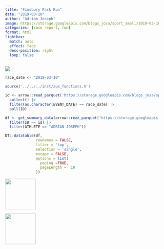 ```yaml
---
title: "Finsbury Park Run"
date: "2019-03-10"
author: "Adrian Joseph"
image: https://storage.googleapis.com/blogs_josa/sport_small/2019-03-10_FINSBURY_PARK_RUN/img/00.png
categories: [race report, run]
format: html
lightbox:
  match: auto
  effect: fade
  desc-position: right
  loop: false
---
```

![](https://storage.googleapis.com/blogs_josa/sport_small/2019-03-10_FINSBURY_PARK_RUN/img/00.png)

```r
race_date <- "2019-03-10"

source('../../../inst/aux_functions.R')

id <- arrow::read_parquet('https://storage.googleapis.com/blogs_josa/sport/parquets/main_dataset.parquet') |>
  collect() |>
  filter(as.character(EVENT_DATE) == race_date) |>
  pull(ID)

df <- get_summary_data(arrow::read_parquet('https://storage.googleapis.com/blogs_josa/sport/parquets/all_results.parquet') |>
  filter(ID == id) |>
  filter(ATHLETE == "ADRIAN JOSEPH"))

DT::datatable(df,
              rownames = FALSE,
              filter = 'top',
              selection = 'single',
              escape = FALSE,
              options = list(
                paging =TRUE,
                pageLength =  10
              ))
```



::: {layout-ncol=4}
![](https://storage.googleapis.com/blogs_josa/sport_small/2019-03-10_FINSBURY_PARK_RUN/img/00.png){ width="100" group="hi" }

![](https://storage.googleapis.com/blogs_josa/sport_small/2019-03-10_FINSBURY_PARK_RUN/img/01.png){ width="100" group="hi" }


:::
